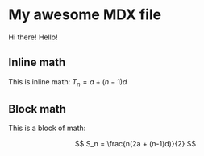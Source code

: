 # My awesome MDX file

Hi there! Hello!

## Inline math

This is inline math: $T_n = a + (n-1)d$

## Block math

This is a block of math:

$$
S_n = \frac{n(2a + (n-1)d)}{2}
$$